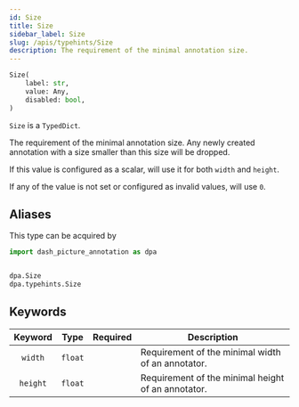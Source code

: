 ```yaml
---
id: Size
title: Size
sidebar_label: Size
slug: /apis/typehints/Size
description: The requirement of the minimal annotation size.
---
```



<APITopBar type="type" source="typehints.Size" />

```python
Size(
    label: str,
    value: Any,
    disabled: bool,
)
```

`Size` is a `TypedDict`.

The requirement of the minimal annotation size. Any newly created annotation
with a size smaller than this size will be dropped.

If this value is configured as a scalar, will use it for both `width` and `height`.

If any of the value is not set or configured as invalid values, will use `0`.

## Aliases

This type can be acquired by

```python
import dash_picture_annotation as dpa


dpa.Size
dpa.typehints.Size
```

## Keywords

| Keyword  |  Type   | Required | <center>Description</center>                       |
| :------: | :-----: | :------: | :------------------------------------------------- |
| `width`  | `float` |          | Requirement of the minimal width of an annotator.  |
| `height` | `float` |          | Requirement of the minimal height of an annotator. |
